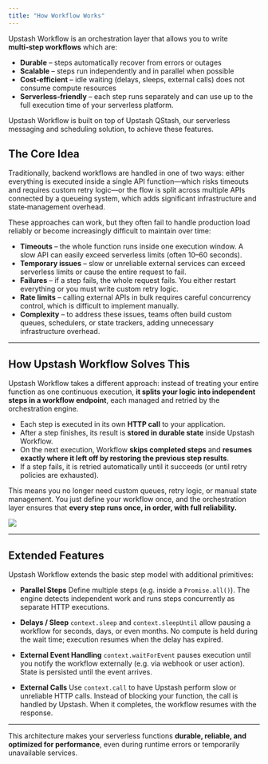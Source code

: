 ```yaml
---
title: "How Workflow Works"
---
```


Upstash Workflow is an orchestration layer that allows you to write **multi‑step workflows** which are:

- **Durable** – steps automatically recover from errors or outages
- **Scalable** – steps run independently and in parallel when possible
- **Cost‑efficient** – idle waiting (delays, sleeps, external calls) does not consume compute resources
- **Serverless‑friendly** – each step runs separately and can use up to the full execution time of your serverless platform.

Upstash Workflow is built on top of Upstash QStash, our serverless messaging and scheduling solution, to achieve these features.

## The Core Idea

Traditionally, backend workflows are handled in one of two ways: either everything is executed inside a single API function—which risks timeouts and requires custom retry logic—or the flow is split across multiple APIs connected by a queueing system, which adds significant infrastructure and state‑management overhead.

These approaches can work, but they often fail to handle production load reliably or become increasingly difficult to maintain over time:

- **Timeouts** – the whole function runs inside one execution window. A slow API can easily exceed serverless limits (often 10–60 seconds).
- **Temporary issues** – slow or unreliable external services can exceed serverless limits or cause the entire request to fail.
- **Failures** – if a step fails, the whole request fails. You either restart everything or you must write custom retry logic.
- **Rate limits** – calling external APIs in bulk requires careful concurrency control, which is difficult to implement manually.
- **Complexity** – to address these issues, teams often build custom queues, schedulers, or state trackers, adding unnecessary infrastructure overhead.

---

## How Upstash Workflow Solves This

Upstash Workflow takes a different approach:
instead of treating your entire function as one continuous execution, **it splits your logic into independent steps in a workflow endpoint**, each managed and retried by the orchestration engine.

- Each step is executed in its own **HTTP call** to your application.
- After a step finishes, its result is **stored in durable state** inside Upstash Workflow.
- On the next execution, Workflow **skips completed steps** and **resumes exactly where it left off by restoring the previous step results**.
- If a step fails, it is retried automatically until it succeeds (or until retry policies are exhausted).

This means you no longer need custom queues, retry logic, or manual state management. You just define your workflow once, and the orchestration layer ensures that **every step runs once, in order, with full reliability.**

<Frame>
  <img src="/img/qstash-workflow/workflow-concept.png" />
</Frame>

---

## Extended Features

Upstash Workflow extends the basic step model with additional primitives:

- **Parallel Steps**
  Define multiple steps (e.g. inside a `Promise.all()`). The engine detects independent work and runs steps concurrently as separate HTTP executions.

- **Delays / Sleep**
  `context.sleep` and `context.sleepUntil` allow pausing a workflow for seconds, days, or even months. No compute is held during the wait time; execution resumes when the delay has expired.

- **External Event Handling**
  `context.waitForEvent` pauses execution until you notify the workflow externally (e.g. via webhook or user action). State is persisted until the event arrives.

- **External Calls**
  Use `context.call` to have Upstash perform slow or unreliable HTTP calls. Instead of blocking your function, the call is handled by Upstash. When it completes, the workflow resumes with the response.

---

This architecture makes your serverless functions **durable, reliable, and optimized for performance**, even during runtime errors or temporarily unavailable services.
